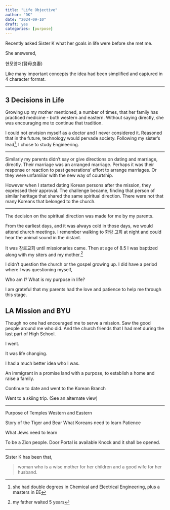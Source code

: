 ```yaml
---
title: "Life Objective"
author: "DK"
date: "2024-09-10"
draft: yes
categories: [purpose]
---
```


Recently asked Sister K what her goals in life were before she met me.

She answered,

현모양처(賢母良妻)

Like many important concepts the idea had been simplified and captured in 4 character format.

------------------------------------------------------------------------

## 3 Decisions in Life

Growing up my mother mentioned, a number of times, that her family has practiced medicine - both western and eastern. Without saying directly, she was encouraging me to continue that tradition.

I could not envision myself as a doctor and I never considered it. Reasoned that in the future, technology would pervade society. Following my sister's lead[^1], I chose to study Engineering.

[^1]: she had double degrees in Chemical and Electrical Engineering, plus a masters in EE

------------------------------------------------------------------------

Similarly my parents didn't say or give directions on dating and marriage, directly. Their marriage was an arranged marriage. Perhaps it was their response or reaction to past generations' effort to arrange marriages. Or they were unfamiliar with the new way of courtship.

However when I started dating Korean persons after the mission, they expressed their approval. The challenge became, finding that person of similar heritage that shared the same spiritual direction. There were not that many Koreans that belonged to the church.

------------------------------------------------------------------------

The decision on the spiritual direction was made for me by my parents.

From the earliest days, and it was always cold in those days, we would attend church meetings. I remember walking to 화랑 고회 at night and could hear the animal sound in the distant.

It was 장로교회 until missionaries came. Then at age of 8.5 I was baptized along with my siters and my mother.[^2]

[^2]: my father waited 5 years

I didn't question the church or the gospel growing up. I did have a period where I was questioning myself,

Who am I? What is my purpose in life?

I am grateful that my parents had the love and patience to help me through this stage.

## LA Mission and BYU

Though no one had encouraged me to serve a mission. Saw the good people around me who did. And the church friends that I had met during the last part of High School.

I went.

It was life changing.

I had a much better idea who I was.

An immigrant in a promise land with a purpose, to establish a home and raise a family.

Continue to date and went to the Korean Branch

Went to a skiing trip. (See an alternate view)

------------------------------------------------------------------------

Purpose of Temples Western and Eastern

Story of the Tiger and Bear What Koreans need to learn Patience

What Jews need to learn

To be a Zion people. Door Portal is available Knock and it shall be opened.

------------------------------------------------------------------------

Sister K has been that,

> woman who is a wise mother for her children and a good wife for her husband.
